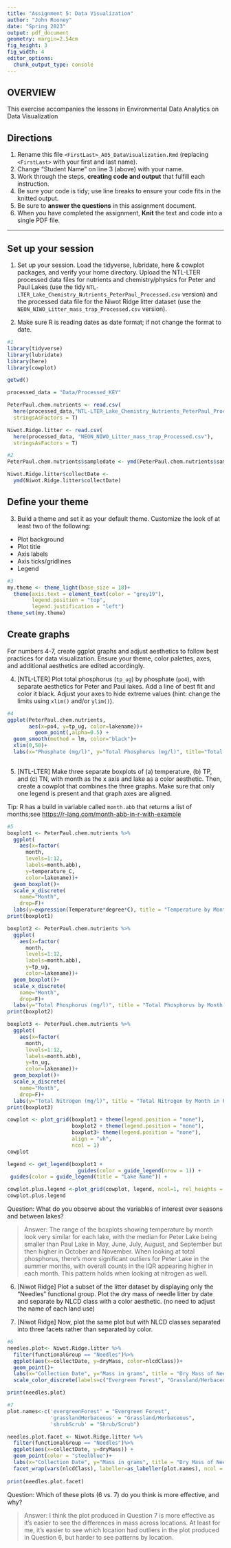 ```yaml
---
title: "Assignment 5: Data Visualization"
author: "John Rooney"
date: "Spring 2023"
output: pdf_document
geometry: margin=2.54cm
fig_height: 3
fig_width: 4
editor_options: 
  chunk_output_type: console
---
```


## OVERVIEW

This exercise accompanies the lessons in Environmental Data Analytics on Data Visualization 

## Directions
1.  Rename this file `<FirstLast>_A05_DataVisualization.Rmd` (replacing `<FirstLast>` with your first and last name).
2. Change "Student Name" on line 3 (above) with your name.
3. Work through the steps, **creating code and output** that fulfill each instruction.
4. Be sure your code is tidy; use line breaks to ensure your code fits in the knitted output.
5. Be sure to **answer the questions** in this assignment document.
6. When you have completed the assignment, **Knit** the text and code into a single PDF file.

---

## Set up your session 

1. Set up your session. Load the tidyverse, lubridate, here & cowplot packages, and verify your home directory. Upload the NTL-LTER processed data files for nutrients and chemistry/physics for Peter and Paul Lakes (use the tidy `NTL-LTER_Lake_Chemistry_Nutrients_PeterPaul_Processed.csv` version) and the processed data file for the Niwot Ridge litter dataset (use the `NEON_NIWO_Litter_mass_trap_Processed.csv` version). 

2. Make sure R is reading dates as date format; if not change the format to date.

```r
#1 
library(tidyverse)
library(lubridate)
library(here)
library(cowplot)

getwd()

processed_data = "Data/Processed_KEY"

PeterPaul.chem.nutrients <- read.csv(
  here(processed_data,"NTL-LTER_Lake_Chemistry_Nutrients_PeterPaul_Processed.csv"),
  stringsAsFactors = T)

Niwot.Ridge.litter <- read.csv(
  here(processed_data, "NEON_NIWO_Litter_mass_trap_Processed.csv"), 
  stringsAsFactors = T)

#2 
PeterPaul.chem.nutrients$sampledate <- ymd(PeterPaul.chem.nutrients$sampledate)

Niwot.Ridge.litter$collectDate <-
  ymd(Niwot.Ridge.litter$collectDate)
```

## Define your theme
3. Build a theme and set it as your default theme. Customize the look of at least two of the following: 
 * Plot background
 * Plot title
 * Axis labels
 * Axis ticks/gridlines
 * Legend

```r
#3
my.theme <- theme_light(base_size = 18)+
  theme(axis.text = element_text(color = "grey19"), 
        legend.position = "top",
        legend.justification = "left")
theme_set(my.theme)  
```

## Create graphs
For numbers 4-7, create ggplot graphs and adjust aesthetics to follow best practices for data visualization. Ensure your theme, color palettes, axes, and additional aesthetics are edited accordingly.

4. [NTL-LTER] Plot total phosphorus (`tp_ug`) by phosphate (`po4`), with separate aesthetics for Peter and Paul lakes. Add a line of best fit and color it black. Adjust your axes to hide extreme values (hint: change the limits using `xlim()` and/or `ylim()`).

```r
#4 
ggplot(PeterPaul.chem.nutrients,
       aes(x=po4, y=tp_ug, color=lakename))+
         geom_point(,alpha=0.5) +
  geom_smooth(method = lm, color="black")+
  xlim(0,50)+
  labs(x="Phosphate (mg/l)", y="Total Phosphorus (mg/l)", title="Total Phosphorus by Phosphate in Peter and Paul Lakes", color="Lake")
       
```

5. [NTL-LTER] Make three separate boxplots of (a) temperature, (b) TP, and (c) TN, with month as the x axis and lake as a color aesthetic. Then, create a cowplot that combines the three graphs. Make sure that only one legend is present and that graph axes are aligned. 

Tip: R has a build in variable called `month.abb` that returns a list of months;see <https://r-lang.com/month-abb-in-r-with-example>

```r
#5 
boxplot1 <- PeterPaul.chem.nutrients %>%
  ggplot(
    aes(x=factor(
      month,
      levels=1:12,
      labels=month.abb),
      y=temperature_C,
      color=lakename))+
  geom_boxplot()+
  scale_x_discrete(
    name="Month",
    drop=F)+
  labs(y=expression(Temperature*degree*C), title = "Temperature by Month in Peter and Paul Lakes")
print(boxplot1)

boxplot2 <- PeterPaul.chem.nutrients %>%
  ggplot(
    aes(x=factor(
      month,
      levels=1:12,
      labels=month.abb),
      y=tp_ug,
      color=lakename))+
  geom_boxplot()+
  scale_x_discrete(
    name="Month",
    drop=F)+
  labs(y="Total Phosphorus (mg/l)", title = "Total Phosphorus by Month in Peter and Paul Lakes")
print(boxplot2)

boxplot3 <- PeterPaul.chem.nutrients %>%
  ggplot(
    aes(x=factor(
      month,
      levels=1:12,
      labels=month.abb),
      y=tn_ug,
      color=lakename))+
  geom_boxplot()+
  scale_x_discrete(
    name="Month",
    drop=F)+
  labs(y="Total Nitrogen (mg/l)", title = "Total Nitrogen by Month in Peter and Paul Lakes")
print(boxplot3)

cowplot <- plot_grid(boxplot1 + theme(legend.position = "none"), 
                     boxplot2 + theme(legend.position = "none"), 
                     boxplot3+ theme(legend.position = "none"),
                     align = "vh", 
                     ncol = 1)
cowplot

legend <- get_legend(boxplot1 + 
                       guides(color = guide_legend(nrow = 1)) +
 guides(color = guide_legend(title = "Lake Name")) +                     theme(legend.position = "bottom"))

cowplot.plus.legend <-plot_grid(cowplot, legend, ncol=1, rel_heights = c(1, 0.1))
cowplot.plus.legend
```

Question: What do you observe about the variables of interest over seasons and between lakes? 

> Answer: The range of the boxplots showing temperature by month look very similar for each lake, with the median for Peter Lake being smaller than Paul Lake in May, June, July, August, and September but then higher in October and November. When looking at total phosphorus, there's more significant outliers for Peter Lake in the summer months, with overall counts in the IQR appearing higher in each month. This pattern holds when looking at nitrogen as well.  

6. [Niwot Ridge] Plot a subset of the litter dataset by displaying only the "Needles" functional group. Plot the dry mass of needle litter by date and separate by NLCD class with a color aesthetic. (no need to adjust the name of each land use)

7. [Niwot Ridge] Now, plot the same plot but with NLCD classes separated into three facets rather than separated by color. 

```r
#6
needles.plot<- Niwot.Ridge.litter %>%
  filter(functionalGroup == "Needles")%>%
  ggplot(aes(x=collectDate, y=dryMass, color=nlcdClass))+
  geom_point()+
  labs(x="Collection Date", y="Mass in grams", title = "Dry Mass of Needles Collected in Niwot Ridge LTER Station", color = "NLCD Class")+
  scale_color_discrete(labels=c("Evergreen Forest", "Grassland/Herbaceous", "Shrub/Scrub"))

print(needles.plot) 

#7
plot.names<-c('evergreenForest' = "Evergreen Forest",
              'grasslandHerbaceous' = "Grassland/Herbaceous",
              'shrubScrub' = "Shrub/Scrub")

needles.plot.facet <- Niwot.Ridge.litter %>%
  filter(functionalGroup == "Needles")%>%
  ggplot(aes(x=collectDate, y=dryMass)) +
  geom_point(color = "steelblue")+
  labs(x="Collection Date", y="Mass in grams", title = "Dry Mass of Needles Collected in Niwot Ridge LTER Station") +
  facet_wrap(vars(nlcdClass), labeller=as_labeller(plot.names), ncol = 3)
  
print(needles.plot.facet)
```

Question: Which of these plots (6 vs. 7) do you think is more effective, and why? 

> Answer: I think the plot produced in Question 7 is more effective as it's easier to see the differences in mass across locations. At least for me, it's easier to see which location had outliers in the plot produced in Question 6, but harder to see patterns by location.